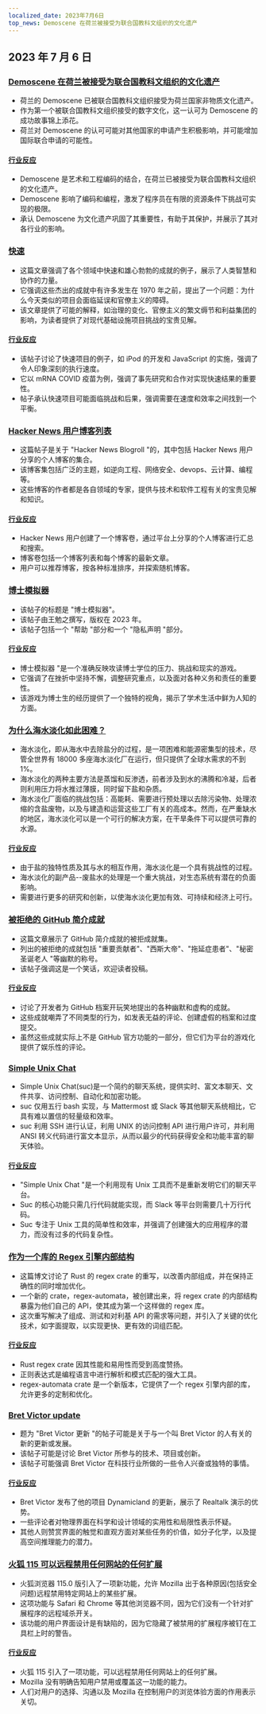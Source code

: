 ```yaml
---
localized_date: 2023年7月6日
top_news: Demoscene 在荷兰被接受为联合国教科文组织的文化遗产
---
```




<CallToAction />

<Steps>

## 2023 年 7 月 6 日

### [Demoscene 在荷兰被接受为联合国教科文组织的文化遗产](http://demoscene-the-art-of-coding.net/2023/07/03/unescodemoscene-accepted-as-unesco-cultural-heritage-in-the-netherlands/)

- 荷兰的 Demoscene 已被联合国教科文组织接受为荷兰国家非物质文化遗产。
- 作为第一个被联合国教科文组织接受的数字文化，这一认可为 Demoscene 的成功故事锦上添花。
- 荷兰对 Demoscene 的认可可能对其他国家的申请产生积极影响，并可能增加国际联合申请的可能性。

#### [行业反应](http://news.ycombinator.com/item?id=36597460)

- Demoscene 是艺术和工程编码的结合，在荷兰已被接受为联合国教科文组织的文化遗产。
- Demoscene 影响了编码和编程，激发了程序员在有限的资源条件下挑战可实现的极限。
- 承认 Demoscene 为文化遗产巩固了其重要性，有助于其保护，并展示了其对各行业的影响。

### [快速](https://patrickcollison.com/fast)

- 这篇文章强调了各个领域中快速和雄心勃勃的成就的例子，展示了人类智慧和协作的力量。
- 它强调这些杰出的成就中有许多发生在 1970 年之前，提出了一个问题：为什么今天类似的项目会面临延误和官僚主义的障碍。
- 该文章提供了可能的解释，如治理的变化、官僚主义的繁文缛节和利益集团的影响，为读者提供了对现代基础设施项目挑战的宝贵见解。

#### [行业反应](http://news.ycombinator.com/item?id=36605912)

- 该帖子讨论了快速项目的例子，如 iPod 的开发和 JavaScript 的实施，强调了令人印象深刻的执行速度。
- 它以 mRNA COVID 疫苗为例，强调了事先研究和合作对实现快速结果的重要性。
- 帖子承认快速项目可能面临挑战和后果，强调需要在速度和效率之间找到一个平衡。

### [Hacker News 用户博客列表](https://dm.hn)

- 这篇帖子是关于 "Hacker News Blogroll "的，其中包括 Hacker News 用户分享的个人博客的集合。
- 该博客集包括广泛的主题，如逆向工程、网络安全、devops、云计算、编程等。
- 这些博客的作者都是各自领域的专家，提供与技术和软件工程有关的宝贵见解和知识。

#### [行业反应](http://news.ycombinator.com/item?id=36605493)

- Hacker News 用户创建了一个博客卷，通过平台上分享的个人博客进行汇总和搜索。
- 博客卷包括一个博客列表和每个博客的最新文章。
- 用户可以推荐博客，按各种标准排序，并探索随机博客。

### [博士模拟器](https://research.wmz.ninja/projects/phd/index.html)

- 该帖子的标题是 "博士模拟器"。
- 该帖子由王勉之撰写，版权在 2023 年。
- 该帖子包括一个 "帮助 "部分和一个 "隐私声明 "部分。

#### [行业反应](http://news.ycombinator.com/item?id=36597534)

- 博士模拟器 "是一个准确反映攻读博士学位的压力、挑战和现实的游戏。
- 它强调了在挫折中坚持不懈，调整研究重点，以及面对各种义务和责任的重要性。
- 该游戏为博士生的经历提供了一个独特的视角，揭示了学术生活中鲜为人知的方面。

### [为什么海水淡化如此困难？](https://practical.engineering/blog/2023/6/28/why-is-desalination-so-difficult)

- 海水淡化，即从海水中去除盐分的过程，是一项困难和能源密集型的技术，尽管全世界有 18000 多座海水淡化厂在运行，但只提供了全球水需求的不到 1%。
- 海水淡化的两种主要方法是蒸馏和反渗透，前者涉及到水的沸腾和冷凝，后者则利用压力将水推过薄膜，同时留下盐和杂质。
- 海水淡化厂面临的挑战包括：高能耗、需要进行预处理以去除污染物、处理浓缩的含盐废物，以及与建造和运营这些工厂有关的高成本。然而，在严重缺水的地区，海水淡化可以是一个可行的解决方案，在干旱条件下可以提供可靠的水源。

#### [行业反应](http://news.ycombinator.com/item?id=36602909)

- 由于盐的独特性质及其与水的相互作用，海水淡化是一个具有挑战性的过程。
- 海水淡化的副产品--废盐水的处理是一个重大挑战，对生态系统有潜在的负面影响。
- 需要进行更多的研究和创新，以使海水淡化更加有效、可持续和经济上可行。

### [被拒绝的 GitHub 简介成就](https://github.com/Flet/rejected-github-profile-achievements)

- 这篇文章展示了 GitHub 简介成就的被拒成就集。
- 列出的被拒绝的成就包括 "重要贡献者"、"西斯大帝"、"拖延症患者"、"秘密圣诞老人 "等幽默的称号。
- 该帖子强调这是一个笑话，欢迎读者投稿。

#### [行业反应](http://news.ycombinator.com/item?id=36607439)

- 讨论了开发者为 GitHub 档案开玩笑地提出的各种幽默和虚构的成就。
- 这些成就嘲弄了不同类型的行为，如发表无益的评论、创建虚假的档案和过度提交。
- 虽然这些成就实际上不是 GitHub 官方功能的一部分，但它们为平台的游戏化提供了娱乐性的评论。

### [Simple Unix Chat](https://the-dam.org/docs/explanations/suc.html)

- Simple Unix Chat(suc)是一个简约的聊天系统，提供实时、富文本聊天、文件共享、访问控制、自动化和加密功能。
- suc 仅用五行 bash 实现，与 Mattermost 或 Slack 等其他聊天系统相比，它具有难以置信的轻量级和效率。
- suc 利用 SSH 进行认证，利用 UNIX 的访问控制 API 进行用户许可，并利用 ANSI 转义代码进行富文本显示，从而以最少的代码获得安全和功能丰富的聊天体验。

#### [行业反应](http://news.ycombinator.com/item?id=36594916)

- "Simple Unix Chat "是一个利用现有 Unix 工具而不是重新发明它们的聊天平台。
- Suc 的核心功能只需几行代码就能实现，而 Slack 等平台则需要几十万行代码。
- Suc 专注于 Unix 工具的简单性和效率，并强调了创建强大的应用程序的潜力，而没有过多的代码复杂性。

### [作为一个库的 Regex 引擎内部结构](https://blog.burntsushi.net/regex-internals/)

- 这篇博文讨论了 Rust 的 regex crate 的重写，以改善内部组成，并在保持正确性的同时增加优化。
- 一个新的 crate，regex-automata，被创建出来，将 regex crate 的内部结构暴露为他们自己的 API，使其成为第一个这样做的 regex 库。
- 这次重写解决了组成、测试和对利基 API 的需求等问题，并引入了关键的优化技术，如字面提取，以实现更快、更有效的词组匹配。

#### [行业反应](http://news.ycombinator.com/item?id=36600263)

- Rust regex crate 因其性能和易用性而受到高度赞扬。
- 正则表达式是编程语言中进行解析和模式匹配的强大工具。
- regex-automata crate 是一个新版本，它提供了一个 regex 引擎内部的库，允许更多的定制和优化。

### [Bret Victor update](http://worrydream.com/July2023/)

- 题为 "Bret Victor 更新 "的帖子可能是关于与一个叫 Bret Victor 的人有关的新的更新或发展。
- 该帖子可能是讨论 Bret Victor 所参与的技术、项目或创新。
- 该帖子可能强调 Bret Victor 在科技行业所做的一些令人兴奋或独特的事情。

#### [行业反应](http://news.ycombinator.com/item?id=36596095)

- Bret Victor 发布了他的项目 Dynamicland 的更新，展示了 Realtalk 演示的优势。
- 一些评论者对物理界面在科学和设计领域的实用性和局限性表示怀疑。
- 其他人则赞赏界面的触觉和直观方面对某些任务的价值，如分子化学，以及提高空间推理能力的潜力。

### [火狐 115 可以远程禁用任何网站的任何扩展](https://lapcatsoftware.com/articles/2023/7/1.html)

- 火狐浏览器 115.0 版引入了一项新功能，允许 Mozilla 出于各种原因(包括安全问题)远程禁用特定网站上的某些扩展。
- 这项功能与 Safari 和 Chrome 等其他浏览器不同，因为它们没有一个针对扩展程序的远程域杀开关。
- 该功能的用户界面设计是有缺陷的，因为它隐藏了被禁用的扩展程序被钉在工具栏上时的警告。

#### [行业反应](http://news.ycombinator.com/item?id=36602193)

- 火狐 115 引入了一项功能，可以远程禁用任何网站上的任何扩展。
- Mozilla 没有明确告知用户禁用或覆盖这一功能的能力。
- 人们对用户的选择、沟通以及 Mozilla 在控制用户的浏览体验方面的作用表示关切。

</Steps>
